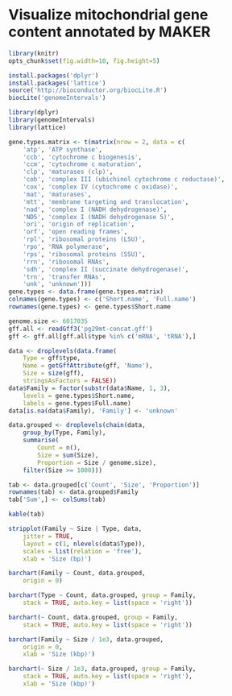 # Visualize mitochondrial gene content annotated by MAKER

```r
library(knitr)
opts_chunk$set(fig.width=10, fig.height=5)
```

```r
install.packages('dplyr')
install.packages('lattice')
source('http://bioconductor.org/biocLite.R')
biocLite('genomeIntervals')
```

```r
library(dplyr)
library(genomeIntervals)
library(lattice)
```

```r
gene.types.matrix <- t(matrix(nrow = 2, data = c(
	'atp', 'ATP synthase',
	'ccb', 'cytochrome c biogenesis',
	'ccm', 'cytochrome c maturation',
	'clp', 'maturases (clp)',
	'cob', 'complex III (ubichinol cytochrome c reductase)',
	'cox', 'complex IV (cytochrome c oxidase)',
	'mat', 'maturases',
	'mtt', 'membrane targeting and translocation',
	'nad', 'complex I (NADH dehydrogenase)',
	'ND5', 'complex I (NADH dehydrogenase 5)',
	'ori', 'origin of replication',
	'orf', 'open reading frames',
	'rpl', 'ribosomal proteins (LSU)',
	'rpo', 'RNA polymerase',
	'rps', 'ribosomal proteins (SSU)',
	'rrn', 'ribosomal RNAs',
	'sdh', 'complex II (succinate dehydrogenase)',
	'trn', 'transfer RNAs',
	'unk', 'unknown')))
gene.types <- data.frame(gene.types.matrix)
colnames(gene.types) <- c('Short.name', 'Full.name')
rownames(gene.types) <- gene.types$Short.name
```

```r
genome.size <- 6017035
gff.all <- readGff3('pg29mt-concat.gff')
gff <- gff.all[gff.all$type %in% c('mRNA', 'tRNA'),]

data <- droplevels(data.frame(
	Type = gff$type,
	Name = getGffAttribute(gff, 'Name'),
	Size = size(gff),
	stringsAsFactors = FALSE))
data$Family = factor(substr(data$Name, 1, 3),
	levels = gene.types$Short.name,
	labels = gene.types$Full.name)
data[is.na(data$Family), 'Family'] <- 'unknown'
```

```r
data.grouped <- droplevels(chain(data,
	group_by(Type, Family),
	summarise(
		Count = n(),
		Size = sum(Size),
		Proportion = Size / genome.size),
	filter(Size >= 1000)))

tab <- data.grouped[c('Count', 'Size', 'Proportion')]
rownames(tab) <- data.grouped$Family
tab['Sum',] <- colSums(tab) 
```

```r
kable(tab)
```

```r
stripplot(Family ~ Size | Type, data,
	jitter = TRUE,
	layout = c(1, nlevels(data$Type)),
	scales = list(relation = 'free'),
	xlab = 'Size (bp)')
```

```r
barchart(Family ~ Count, data.grouped,
	origin = 0)

barchart(Type ~ Count, data.grouped, group = Family,
	stack = TRUE, auto.key = list(space = 'right'))

barchart(~ Count, data.grouped, group = Family,
	stack = TRUE, auto.key = list(space = 'right'))
```

```r
barchart(Family ~ Size / 1e3, data.grouped,
	origin = 0,
	xlab = 'Size (kbp)')

barchart(~ Size / 1e3, data.grouped, group = Family,
	stack = TRUE, auto.key = list(space = 'right'),
	xlab = 'Size (kbp)')
```
